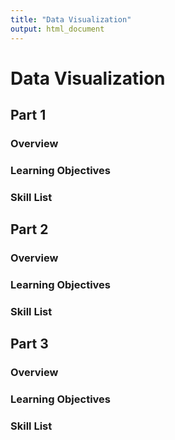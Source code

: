 ```yaml
---
title: "Data Visualization"
output: html_document
---
```


# Data Visualization

## Part 1

### Overview

### Learning Objectives

### Skill List

## Part 2

### Overview

### Learning Objectives

### Skill List

## Part 3

### Overview

### Learning Objectives

### Skill List
